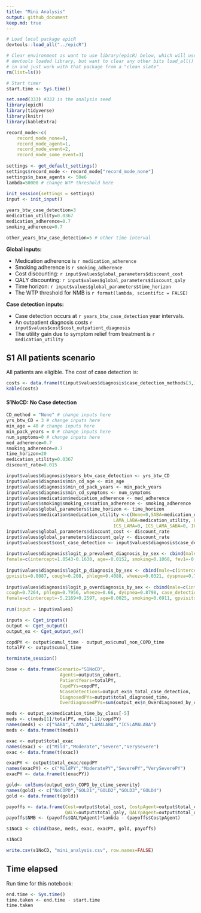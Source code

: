 ```yaml
---
title: "Mini Analysis"
output: github_document
keep.md: true
---
```


```r
# Load local package epicR
devtools::load_all("../epicR")

# Clear environment as want to use library(epicR) below, which will use the
# devtools loaded library, but want to clear any other bits load_all() brought
# in and just work with that package from a "clean slate".
rm(list=ls())
```

```r
# Start timer
start.time <- Sys.time()
```

```r
set.seed(333) #333 is the analysis seed
library(epicR)
library(tidyverse)
library(knitr)
library(kableExtra)
```

```r
record_mode<-c(
    record_mode_none=0,
    record_mode_agent=1,
    record_mode_event=2,
    record_mode_some_event=3)
  
settings <- get_default_settings()
settings$record_mode <- record_mode["record_mode_none"]
settings$n_base_agents <- 50e6
lambda=50000 # change WTP threshold here
  
init_session(settings = settings)
input <- init_input()

years_btw_case_detection=3
medication_utility=0.0367
medication_adherence=0.7
smoking_adherence=0.7

other_years_btw_case_detection=5 # other time interval
```

**Global inputs:**

  - Medication adherence is `r medication_adherence`
  - Smoking adherence is `r smoking_adherence`
  - Cost discounting: `r input$values$global_parameters$discount_cost`
  - QALY discounting: `r input$values$global_parameters$discount_qaly`
  - Time horizon: `r input$values$global_parameters$time_horizon`
  - The WTP threshold for NMB is `r format(lambda, scientific = FALSE)`
  
**Case detection inputs:**

  - Case detection occurs at `r years_btw_case_detection` year intervals.
  - An outpatient diagnosis costs `r input$values$cost$cost_outpatient_diagnosis`
  - The utility gain due to symptom relief from treatment is `r medication_utility`

## S1 All patients scenario

All patients are eligible.  The cost of case detection is:

```r
costs <- data.frame(t(input$values$diagnosis$case_detection_methods[3,]))
kable(costs) 
```


#### S1NoCD: No Case detection

```r
CD_method = "None" # change inputs here
yrs_btw_CD = 3 # change inputs here
min_age = 40 # change inputs here
min_pack_years = 0 # change inputs here
num_symptoms=0 # change inputs here
med_adherence=0.7
smoking_adherence=0.7
time_horizon=20
medication_utility=0.0367 
discount_rate=0.015
```


```r
input$values$diagnosis$years_btw_case_detection <- yrs_btw_CD
input$values$diagnosis$min_cd_age <- min_age
input$values$diagnosis$min_cd_pack_years <- min_pack_years
input$values$diagnosis$min_cd_symptoms <- num_symptoms
input$values$medication$medication_adherence <- med_adherence
input$values$smoking$smoking_cessation_adherence <- smoking_adherence
input$values$global_parameters$time_horizon <- time_horizon
input$values$medication$medication_utility <-c(None=0,SABA=medication_utility, LABA=0,SABA_LABA=0, LAMA=medication_utility, LAMA_SABA=0,
                                        LAMA_LABA=medication_utility, LAMA_LAMA_SABA=0, ICS=0, ICS_SABA=0, ICS_LABA=0, ICS_LABA_SABA=0,
                                        ICS_LAMA=0, ICS_LAMA_SABA=0, ICS_LAMA_LABA=medication_utility, ICS_LAMA_LABA_SABA=0)
input$values$global_parameters$discount_cost <- discount_rate
input$values$global_parameters$discount_qaly <- discount_rate
input$values$cost$cost_case_detection <- input$values$diagnosis$case_detection_methods[3,CD_method]
  
input$values$diagnosis$logit_p_prevalent_diagnosis_by_sex <- cbind(male=c(intercept=1.0543, age=-0.0152, smoking=0.1068, fev1=-0.6146, cough=0.075, phlegm=0.283, wheeze=-0.0275, dyspnea=0.5414, case_detection=input$values$diagnosis$case_detection_methods[1,CD_method]),
female=c(intercept=1.0543-0.1638, age=-0.0152, smoking=0.1068, fev1=-0.6146, cough=0.075, phlegm=0.283, wheeze=-0.0275,   dyspnea=0.5414, case_detection=input$values$diagnosis$case_detection_methods[1,CD_method]))
  
input$values$diagnosis$logit_p_diagnosis_by_sex <- cbind(male=c(intercept=-2, age=-0.0324, smoking=0.3711, fev1=-0.8032,
gpvisits=0.0087, cough=0.208, phlegm=0.4088, wheeze=0.0321, dyspnea=0.722,   case_detection=input$values$diagnosis$case_detection_methods[1,CD_method]), female=c(intercept=-2-0.4873, age=-0.0324, smoking=0.3711, fev1=-0.8032, gpvisits=0.0087, cough=0.208, phlegm=0.4088, wheeze=0.0321, dyspnea=0.722, case_detection=input$values$diagnosis$case_detection_methods[1,CD_method]))
  
input$values$diagnosis$logit_p_overdiagnosis_by_sex <- cbind(male=c(intercept=-5.2169, age=0.0025, smoking=0.6911, gpvisits=0.0075,
cough=0.7264, phlegm=0.7956, wheeze=0.66, dyspnea=0.8798, case_detection=input$values$diagnosis$case_detection_methods[2,CD_method]),
female=c(intercept=-5.2169+0.2597, age=0.0025, smoking=0.6911, gpvisits=0.0075, cough=0.7264, phlegm=0.7956, wheeze=0.66,  dyspnea=0.8798, case_detection=input$values$diagnosis$case_detection_methods[2,CD_method]))
  
run(input = input$values)

inputs <- Cget_inputs()
output <- Cget_output()
output_ex <- Cget_output_ex()

copdPY <- output$cumul_time - output_ex$cumul_non_COPD_time
totalPY <- output$cumul_time

terminate_session()
```


```r
base <- data.frame(Scenario="S1NoCD",
                    Agents=output$n_cohort,
                    PatientYears=totalPY,
                    CopdPYs=copdPY,
                    NCaseDetections=output_ex$n_total_case_detection,
                    DiagnosedPYs=output$total_diagnosed_time,
                    OverdiagnosedPYs=sum(output_ex$n_Overdiagnosed_by_ctime_sex))

meds <- output_ex$medication_time_by_class[-5]
meds <- c(meds[1]/totalPY, meds[-1]/copdPY)
names(meds) <- c("SABA","LAMA","LAMALABA","ICSLAMALABA")
meds <- data.frame(t(meds))

exac <- output$total_exac
names(exac) <- c("Mild","Moderate","Severe","VerySevere")
exac <- data.frame(t(exac))

exacPY <- output$total_exac/copdPY
names(exacPY) <- c("MildPY","ModeratePY","SeverePY","VerySeverePY")
exacPY <- data.frame(t(exacPY))

gold<- colSums(output_ex$n_COPD_by_ctime_severity)
names(gold) <- c("NoCOPD","GOLD1","GOLD2","GOLD3","GOLD4")
gold <- data.frame(t(gold))

payoffs <- data.frame(Cost=output$total_cost, CostpAgent=output$total_cost/output$n_cohort,
                      QALY=output$total_qaly, QALYpAgent=output$total_qaly/output$n_cohort)
payoffs$NMB <- (payoffs$QALYpAgent)*lambda - (payoffs$CostpAgent)

s1NoCD <- cbind(base, meds, exac, exacPY, gold, payoffs)
```

```r
s1NoCD
```

```r
write.csv(s1NoCD, "mini_analysis.csv", row.names=FALSE)
```


## Time elapsed

Run time for this notebook:

```r
end.time <- Sys.time()
time.taken <- end.time - start.time
time.taken
```
